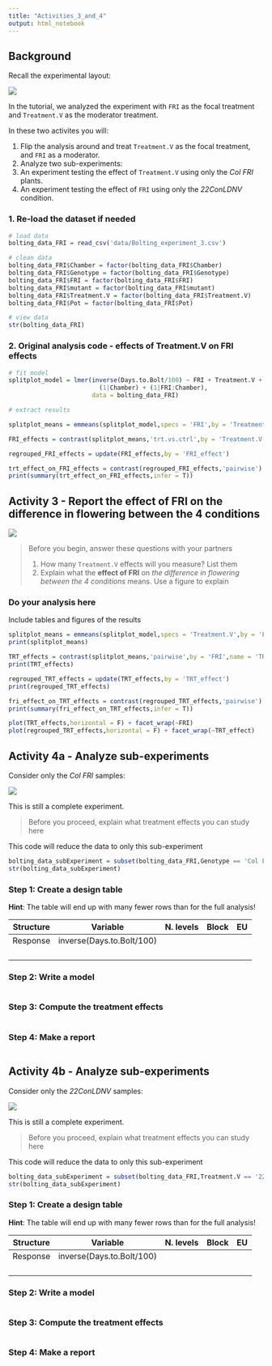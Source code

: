 ```yaml
---
title: "Activities_3_and_4"
output: html_notebook
---
```


## Background

Recall the experimental layout:

![](images/SplitPlot_layout.jpg)

In the tutorial, we analyzed the experiment with `FRI` as the focal treatment and `Treatment.V` as the moderator treatment.

In these two activites you will:

1.  Flip the analysis around and treat `Treatment.V` as the focal treatment, and `FRI` as a moderator.
2.  Analyze two sub-experiments:
3.  An experiment testing the effect of `Treatment.V` using only the *Col FRI* plants.
4.  An experiment testing the effect of `FRI` using only the *22ConLDNV* condition.

### 1. Re-load the dataset if needed

```r
# load data
bolting_data_FRI = read_csv('data/Bolting_experiment_3.csv')

# clean data
bolting_data_FRI$Chamber = factor(bolting_data_FRI$Chamber)
bolting_data_FRI$Genotype = factor(bolting_data_FRI$Genotype)
bolting_data_FRI$FRI = factor(bolting_data_FRI$FRI)
bolting_data_FRI$mutant = factor(bolting_data_FRI$mutant)
bolting_data_FRI$Treatment.V = factor(bolting_data_FRI$Treatment.V)
bolting_data_FRI$Pot = factor(bolting_data_FRI$Pot)

# view data
str(bolting_data_FRI)
```

### 2. Original analysis code - effects of Treatment.V on FRI effects

```r
# fit model
splitplot_model = lmer(inverse(Days.to.Bolt/100) ~ FRI + Treatment.V + FRI:Treatment.V +
                         (1|Chamber) + (1|FRI:Chamber),
                       data = bolting_data_FRI)

# extract results

splitplot_means = emmeans(splitplot_model,specs = 'FRI',by = 'Treatment.V')

FRI_effects = contrast(splitplot_means,'trt.vs.ctrl',by = 'Treatment.V',name = 'FRI_effect')

regrouped_FRI_effects = update(FRI_effects,by = 'FRI_effect')

trt_effect_on_FRI_effects = contrast(regrouped_FRI_effects,'pairwise')
print(summary(trt_effect_on_FRI_effects,infer = T))
```

## Activity 3 - Report the effect of FRI on the difference in flowering between the 4 conditions

![](images/SplitPlot_layout.jpg)

> Before you begin, answer these questions with your partners
>
> 1.  How many `Treatment.V` effects will you measure? List them
> 2.  Explain what the **effect of FRI** on *the difference in flowering between the 4 conditions* means. Use a figure to explain

### Do your analysis here

Include tables and figures of the results

```r
splitplot_means = emmeans(splitplot_model,specs = 'Treatment.V',by = 'FRI')
print(splitplot_means)

TRT_effects = contrast(splitplot_means,'pairwise',by = 'FRI',name = 'TRT_effect')
print(TRT_effects)

regrouped_TRT_effects = update(TRT_effects,by = 'TRT_effect')
print(regrouped_TRT_effects)

fri_effect_on_TRT_effects = contrast(regrouped_TRT_effects,'pairwise')
print(summary(fri_effect_on_TRT_effects,infer = T))
```

```r
plot(TRT_effects,horizontal = F) + facet_wrap(~FRI)
plot(regrouped_TRT_effects,horizontal = F) + facet_wrap(~TRT_effect)
```

## Activity 4a - Analyze sub-experiments

Consider only the *Col FRI* samples:

![](images/SplitPlot_layout.jpg)

This is still a complete experiment.

> Before you proceed, explain what treatment effects you can study here

This code will reduce the data to only this sub-experiment

```r
bolting_data_subExperiment = subset(bolting_data_FRI,Genotype == 'Col FRI')
str(bolting_data_subExperiment)
```

### Step 1: Create a design table

**Hint**: The table will end up with many fewer rows than for the full analysis!

| Structure | Variable                  | N. levels | Block | EU  |
|-----------|---------------------------|-----------|-------|-----|
| Response  | inverse(Days.to.Bolt/100) |           |       |     |
|           |                           |           |       |     |
|           |                           |           |       |     |
|           |                           |           |       |     |
|           |                           |           |       |     |

### Step 2: Write a model

```r

```


### Step 3: Compute the treatment effects

```r

```

### Step 4: Make a report

```r

```


## Activity 4b - Analyze sub-experiments

Consider only the *22ConLDNV* samples:

![](images/SplitPlot_layout.jpg)

This is still a complete experiment.

> Before you proceed, explain what treatment effects you can study here

This code will reduce the data to only this sub-experiment

```r
bolting_data_subExperiment = subset(bolting_data_FRI,Treatment.V == '22ConLDNV')
str(bolting_data_subExperiment)
```

### Step 1: Create a design table

**Hint**: The table will end up with many fewer rows than for the full analysis!

| Structure | Variable                  | N. levels | Block | EU  |
|-----------|---------------------------|-----------|-------|-----|
| Response  | inverse(Days.to.Bolt/100) |           |       |     |
|           |                           |           |       |     |
|           |                           |           |       |     |
|           |                           |           |       |     |
|           |                           |           |       |     |

### Step 2: Write a model

```r

```


### Step 3: Compute the treatment effects

```r

```

### Step 4: Make a report

```r

```


